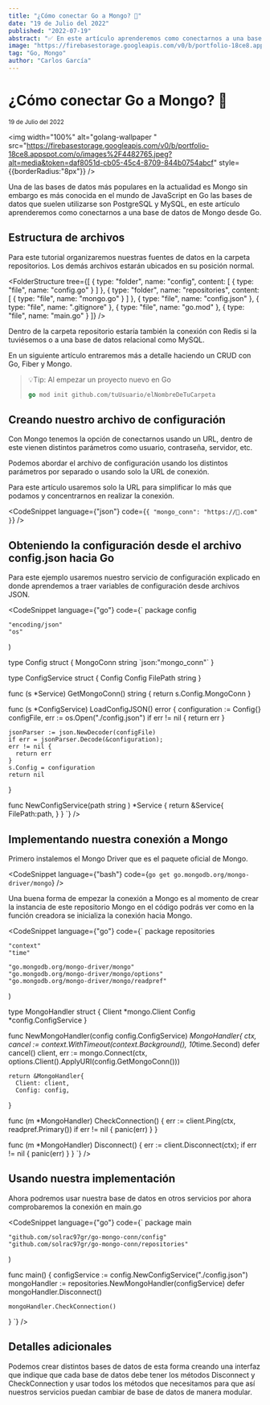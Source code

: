 ```yaml
---
title: "¿Cómo conectar Go a Mongo? 🍃"
date: "19 de Julio del 2022"
published: "2022-07-19"
abstract: "✅ En este artículo aprenderemos como conectarnos a una base de datos de Mongo desde Go."
image: "https://firebasestorage.googleapis.com/v0/b/portfolio-18ce8.appspot.com/o/images%2F4482765.jpeg?alt=media&token=daf8051d-cb05-45c4-8709-844b0754abcf"
tag: "Go, Mongo"
author: "Carlos García"
---
```


# ¿Cómo conectar Go a Mongo? 🍃

<small>19 de Julio del 2022</small>
<EditPost path="como-conectar-go-mongo" />

<img
  width="100%"
  alt="golang-wallpaper "
  src="https://firebasestorage.googleapis.com/v0/b/portfolio-18ce8.appspot.com/o/images%2F4482765.jpeg?alt=media&token=daf8051d-cb05-45c4-8709-844b0754abcf"
  style={{borderRadius:"8px"}}
/>

Una de las bases de datos más populares en la actualidad es Mongo sin embargo es más conocida en el mundo de JavaScript en Go las bases de datos que suelen utilizarse son PostgreSQL y MySQL, en este artículo aprenderemos como conectarnos a una base de datos de Mongo desde Go.

## Estructura de archivos

Para este tutorial organizaremos nuestras fuentes de datos en la carpeta repositorios. Los demás archivos estarán ubicados en su posición normal.

<FolderStructure
  tree={[
  {
    type: "folder",
    name: "config",
    content: [
      {
        type: "file",
        name: "config.go"
      }
    ]
  },
  {
    type: "folder",
    name: "repositories",
    content: [
      {
        type: "file",
        name: "mongo.go"
      }
    ]
  },
  {
    type: "file",
    name: "config.json"
  },
  {
    type: "file",
    name: ".gitignore"
  },
  {
    type: "file",
    name: "go.mod"
  },
  {
    type: "file",
    name: "main.go"
  }
]}
/>

Dentro de la carpeta repositorio estaría también la conexión con Redis si la tuviésemos o a una base de datos relacional como MySQL.

En un siguiente artículo entraremos más a detalle haciendo un CRUD con Go, Fiber y Mongo.

> 💡Tip: Al empezar un proyecto nuevo en Go 
> ```go
> go mod init github.com/tuUsuario/elNombreDeTuCarpeta
> ```

## Creando nuestro archivo de configuración

Con Mongo tenemos la opción de conectarnos usando un URL, dentro de este vienen distintos parámetros como usuario, contraseña, servidor, etc.

Podemos abordar el archivo de configuración usando los distintos parámetros por separado o usando solo la URL de conexión.

Para este artículo usaremos solo la URL para simplificar lo más que podamos y concentrarnos en realizar la conexión.

<CodeSnippet language={"json"} code={`
  {
  "mongo_conn": "https://🤫.com"
  }
`} />


## Obteniendo la configuración desde el archivo config.json hacia Go

Para este ejemplo usaremos nuestro servicio de configuración explicado en <BlogLink url="/blog/como-obtener-variables-entorno-go-env-json/" content="el artículo"/> donde aprendemos a traer variables de configuración desde archivos JSON.

<CodeSnippet language={"go"} code={`
  package config

    "encoding/json"
    "os"
  )

  type Config struct {
    MongoConn string \`json:"mongo_conn"\`
  }

  type ConfigService struct {
    Config     Config
    FilePath   string
  }

  func (s *Service) GetMongoConn() string {
    return s.Config.MongoConn
  }

  func (s *ConfigService) LoadConfigJSON() error {
    configuration := Config{}
    configFile, err := os.Open("./config.json")
    if err != nil {
      return err
    }

    jsonParser := json.NewDecoder(configFile)
    if err = jsonParser.Decode(&configuration);
    err != nil {
      return err
    }
    s.Config = configuration
    return nil
  }

  func NewConfigService(path string ) *Service {
    return &Service{
        FilePath:path,
    }
  }
`} />

## Implementando nuestra conexión a Mongo

Primero instalemos el Mongo Driver que es el paquete oficial de Mongo.

<CodeSnippet language={"bash"} code={`go get go.mongodb.org/mongo-driver/mongo`} />


Una buena forma de empezar la conexión a Mongo es al momento de crear la instancia de este repositorio Mongo en el código podrás ver como en la función creadora se inicializa la conexión hacia Mongo.

<CodeSnippet language={"go"} code={`
  package repositories

    "context"
    "time"

    "go.mongodb.org/mongo-driver/mongo"
    "go.mongodb.org/mongo-driver/mongo/options"
    "go.mongodb.org/mongo-driver/mongo/readpref"
  )

  type MongoHandler struct {
    Client *mongo.Client
    Config *config.ConfigService
  }

  func NewMongoHandler(config config.ConfigService) *MongoHandler{
    ctx, cancel := context.WithTimeout(context.Background(), 10*time.Second)
    defer cancel()
    client, err := mongo.Connect(ctx, options.Client().ApplyURI(config.GetMongoConn()))

    return &MongoHandler{
      Client: client,
      Config: config,
  }

  func (m *MongoHandler) CheckConnection() {
    err := client.Ping(ctx, readpref.Primary())
    if err != nil {
      panic(err)
    }
  }

  func (m *MongoHandler) Disconnect() {
    err := client.Disconnect(ctx);
    if err != nil {
      panic(err)
    }
  }
`} />

## Usando nuestra implementación

Ahora podremos usar nuestra base de datos en otros servicios por ahora comprobaremos la conexión en main.go

<CodeSnippet language={"go"} code={`
  package main

    "github.com/solrac97gr/go-mongo-conn/config"
    "github.com/solrac97gr/go-mongo-conn/repositories"
  )

  func main() {
    configService := config.NewConfigService("./config.json")
    mongoHandler := repositories.NewMongoHandler(configService)
    defer mongoHandler.Disconnect()

    mongoHandler.CheckConnection()
  }
`} />



## Detalles adicionales

Podemos crear distintos bases de datos de esta forma creando una interfaz que indique que cada base de datos debe tener los métodos Disconnect y CheckConnection y usar todos los métodos que necesitamos para que así nuestros servicios puedan cambiar de base de datos de manera modular.
